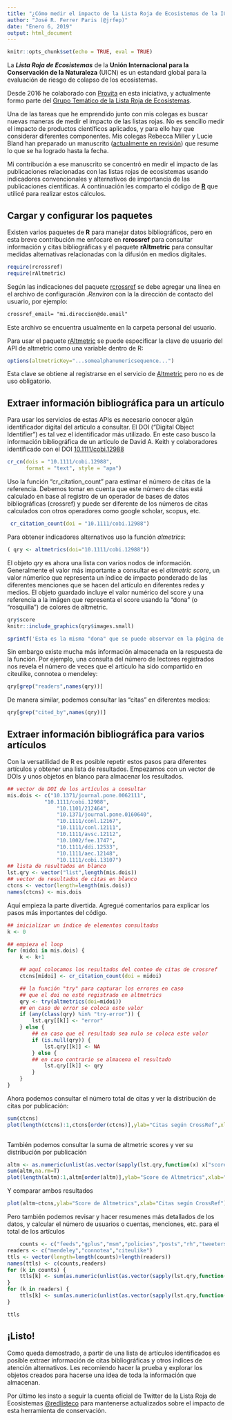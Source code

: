 ```yaml
---
title: "¿Cómo medir el impacto de la Lista Roja de Ecosistemas de la IUCN?"
author: "José R. Ferrer Paris (@jrfep)"
date: "Enero 6, 2019"
output: html_document
---
```

```r
knitr::opts_chunk$set(echo = TRUE, eval = TRUE)
```

La ***Lista Roja de Ecosistemas*** de la **Unión Internacional para la Conservación de la Naturaleza** (UICN) es un estandard global para la evaluación de riesgo de colapso de los ecosistemas.

Desde 2016 he colaborado con [Provita](http://www.provita.org.ve/) en esta iniciativa, y actualmente formo parte del [Grupo Temático de la Lista Roja de Ecosistemas](https://iucnrle.org/about-rle/how-we-work/rle-team/).

Una de las tareas que he emprendido junto con mis colegas es buscar nuevas maneras de medir el impacto de las listas rojas. No es sencillo medir el impacto de productos científicos aplicados, y para ello hay que considerar diferentes componentes. Mis colegas Rebecca Miller y Lucie Bland han preparado un manuscrito ([actualmente en revisión](https://www.preprints.org/manuscript/201812.0097/v1)) que resume lo que se ha logrado hasta la fecha.

Mi contribución a ese manuscrito se concentró en medir el impacto de las publicaciones relacionadas con las listas rojas de ecosistemas usando indicadores convencionales y alternativos de importancia de las publicaciones científicas. A continuación les comparto el código de [**R**](https://cran.r-project.org/) que utilicé para realizar estos cálculos.

## Cargar y configurar los paquetes

Existen varios paquetes de **R** para manejar datos bibliográficos, pero en esta breve contribución me enfocaré en **rcrossref** para consultar información y citas bibliográficas y el paquete **rAltmetric** para consultar medidas alternativas relacionadas con la difusión en medios digitales.

```r
require(rcrossref)
require(rAltmetric)
```

Según las indicaciones del paquete [rcrossref](https://github.com/ropensci/rcrossref) se debe agregar una línea en el archivo de configuración *.Renviron* con la la dirección de contacto del usuario, por ejemplo:

```diff
crossref_email= "mi.direccion@de.email"
```
Este archivo se encuentra usualmente en la carpeta personal del usuario.

Para usar el paquete [rAltmetric](https://github.com/ropensci/rAltmetric) se puede especificar la clave de usuario del API de altmetric como una variable dentro de R:

```r
options(altmetricKey="...somealphanumericsequence...")
```
Esta clave se obtiene al registrarse en el servicio de [Altmetric](https://www.altmetric.com/research-access/) pero no es de uso obligatorio.

## Extraer información bibliográfica para un artículo

Para usar los servicios de estas APIs es necesario conocer algún identificador digital del artículo a consultar. El DOI ("Digital Object Identifier") es tal vez el identificador más utilizado. En este caso busco la información bibliográfica de un artículo de David A. Keith y colaboradores identificado con el DOI [10.1111/cobi.12988](http://dx.doi.org/10.1111/cobi.12988)

```r
cr_cn(dois = "10.1111/cobi.12988",
      format = "text", style = "apa")
```

Uso la función "cr_citation_count" para estimar el número de citas de la referencia. Debemos tomar en cuenta que este número de citas está calculado en base al registro de un operador de bases de datos bibliográficas (crossref) y puede ser diferente de los números de citas calculados con otros operadores como google scholar, scopus, etc.

```r
 cr_citation_count(doi = "10.1111/cobi.12988")
```

Para obtener indicadores alternativos uso la función *almetrics*:

```r
( qry <- altmetrics(doi="10.1111/cobi.12988"))
```

El objeto *qry* es ahora una lista con varios nodos de información. Generalmente el valor más importante a consultar es el *altmetric score*, un valor númerico que representa un índice de impacto ponderado de las diferentes menciones que se hacen del artículo en diferentes redes y medios. El objeto guardado incluye el valor numérico del score y una referencia a la imágen que representa el score usando la "dona" (o "rosquilla") de colores de altmetric. 

```r
qry$score
knitr::include_graphics(qry$images.small)
```

```r
sprintf('Esta es la misma "dona" que se puede observar en la página de altmetric dedicada a [dicho artículo](https://www.altmetric.com/details/%s).',qry$altmetric_id)
```

Sin embargo existe mucha más información almacenada en la respuesta de la función. Por ejemplo, una consulta del número de lectores registrados nos revela el número de veces que el artículo ha sido compartido en citeulike, connotea o mendeley:
```r
qry[grep("readers",names(qry))]
```
De manera similar, podemos consultar las "citas" en diferentes medios:
```r
qry[grep("cited_by",names(qry))]
```

## Extraer información bibliográfica para varios artículos

Con la versatilidad de R es posible repetir estos pasos para diferentes artículos y obtener una lista de resultados. Empezamos con un vector de DOIs y unos objetos en blanco para almacenar los resultados.

```r
## vector de DOI de los artículos a consultar
mis.dois <- c("10.1371/journal.pone.0062111",
	        "10.1111/cobi.12988",
                "10.1101/212464",
                "10.1371/journal.pone.0160640",
                "10.1111/conl.12167",
                "10.1111/conl.12111",
                "10.1111/avsc.12112",
                "10.1002/fee.1747",
                "10.1111/ddi.12533",
                "10.1111/aec.12148",
                "10.1111/cobi.13107")
## lista de resultados en blanco
lst.qry <- vector("list",length(mis.dois))
## vector de resultados de citas en blanco
ctcns <- vector(length=length(mis.dois))
names(ctcns) <- mis.dois

```

Aquí empieza la parte divertida. Agregué comentarios para explicar los pasos más importantes del código.


```r
## inicializar un índice de elementos consultados
k <- 0

## empieza el loop
for (midoi in mis.dois) {
    k <- k+1

    ## aquí colocamos los resultados del conteo de citas de crossref
    ctcns[midoi] <- cr_citation_count(doi = midoi)

    ## la función "try" para capturar los errores en caso
    ## que el doi no esté registrado en altmetrics
    qry <- try(altmetrics(doi=midoi))
    ## en caso de error se coloca este valor
    if (any(class(qry) %in% "try-error")) {
        lst.qry[[k]] <- "error"
    } else {
        ## en caso que el resultado sea nulo se coloca este valor
        if (is.null(qry)) {
            lst.qry[[k]] <- NA
        } else {
	    ## en caso contrario se almacena el resultado
            lst.qry[[k]] <- qry
        }       
    }
}

```

Ahora podemos consultar el número total de citas y ver la distribución de citas por publicación:

```r
sum(ctcns)
plot(length(ctcns):1,ctcns[order(ctcns)],ylab="Citas según CrossRef",xlab="Orden")
    
```

También podemos consultar la suma de altmetric scores y ver su distribución por publicación

```r

altm <- as.numeric(unlist(as.vector(sapply(lst.qry,function(x) x["score"]))))
sum(altm,na.rm=T)
plot(length(altm):1,altm[order(altm)],ylab="Score de Altmetrics",xlab="Orden")

```

Y comparar ambos resultados

```r

plot(altm~ctcns,ylab="Score de Altmetrics",xlab="Citas según CrossRef")

```

Pero también podemos revisar y hacer resumenes más detallados de los datos, y calcular el número de usuarios o cuentas, menciones, etc. para el total de los artículos

```r

    counts <- c("feeds","gplus","msm","policies","posts","rh","tweeters","wikipedia","fbwalls","accounts")
readers <- c("mendeley","connotea","citeulike")
ttls <- vector(length=length(counts)+length(readers))
names(ttls) <- c(counts,readers)
for (k in counts) {
    ttls[k] <- sum(as.numeric(unlist(as.vector(sapply(lst.qry,function(x) x[sprintf("cited_by_%s_count",k)])))),na.rm=T)
}
for (k in readers) {
    ttls[k] <- sum(as.numeric(unlist(as.vector(sapply(lst.qry,function(x) x[sprintf("readers.%s",k)])))),na.rm=T)
}

ttls
```

## ¡Listo!

Como queda demostrado, a partir de una lista de artículos identificados es posible extraer información de citas bibliográficas y otros índices de atención alternativos. Les recomiendo hacer la prueba y explorar los objetos creados para hacerse una idea de toda la información que almacenan.

Por último les insto a seguir la cuenta oficial de Twitter de la Lista Roja de Ecosistemas [@redlisteco](https://twitter.com/redlisteco) para mantenerse actualizados sobre el impacto de esta herramienta de conservación.